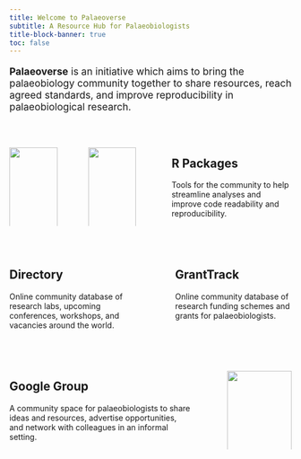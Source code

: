 ```yaml
---
title: Welcome to Palaeoverse
subtitle: A Resource Hub for Palaeobiologists
title-block-banner: true
toc: false
---
```


::: justify
<p style="font-size:1.25em">**Palaeoverse** is an initiative which aims to bring the palaeobiology community together to share resources, reach agreed standards, and improve reproducibility in palaeobiological research.</p>
:::

<br>

::: columns
::: {.column width="20%"}
[![](images/palaeoverse-pkg.png){fig-align="right" width="100%"}](https://github.com/palaeoverse-community/palaeoverse)
:::

::: {.column width="3%"}
<!-- empty column to create gap -->
:::

::: {.column width="20%"}
[![](images/sepkoski-pkg.png){fig-align="left" width="100%"}](https://sepkoski.palaeoverse.org)
:::

::: {.column width="5%"}
<!-- empty column to create gap -->
:::

::: {.column width="50%"}
::: justify
## <a href="./package.qmd" style="text-decoration: none" target="_blank">**R Packages**</a>

Tools for the community to help streamline analyses and improve code readability and reproducibility.
:::
:::
:::

<br>

::: columns
::: {.column width="45%"}
::: justify
## <a href="./directory.qmd" style="text-decoration: none" target="_blank">**Directory**</a>

Online community database of research labs, upcoming conferences, workshops, and vacancies around the world.
:::
:::

::: {.column width="10%"}
<!-- empty column to create gap -->
:::

::: {.column width="45%"}
## <a href="./funding.qmd" style="text-decoration: none" target="_blank">**GrantTrack**</a>

Online community database of research funding schemes and grants for palaeobiologists.
:::
:::

<br>

::: columns
::: {.column width="70%"}
::: justify
## <a href="./community.qmd" style="text-decoration: none" target="_blank">**Google Group**</a>

A community space for palaeobiologists to share ideas and resources, advertise opportunities, and network with colleagues in an informal setting.
:::
:::

::: {.column width="5%"}
<!-- empty column to create gap -->
:::

::: {.column width="25%"}
[![](images/google-groups.png){fig-align="left" width="100%"}](https://groups.google.com/g/palaeoverse)
:::
:::
